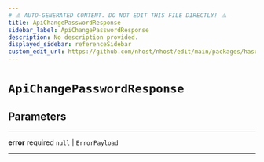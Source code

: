 ```yaml
---
# ⚠️ AUTO-GENERATED CONTENT. DO NOT EDIT THIS FILE DIRECTLY! ⚠️
title: ApiChangePasswordResponse
sidebar_label: ApiChangePasswordResponse
description: No description provided.
displayed_sidebar: referenceSidebar
custom_edit_url: https://github.com/nhost/nhost/edit/main/packages/hasura-auth-js/src/utils/types.ts#L160
---
```


# `ApiChangePasswordResponse`

## Parameters

---

**<span className="parameter-name">error</span>** <span className="optional-status">required</span> `null` | `ErrorPayload`

---
